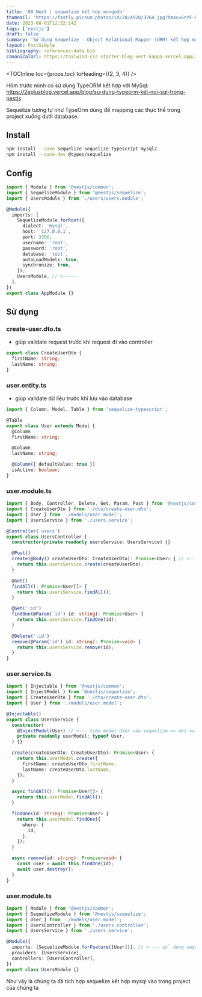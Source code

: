 ```yaml
---
title: '08 Nest | sequelize kết hợp mongodb'
thumnail: 'https://fastly.picsum.photos/id/28/4928/3264.jpg?hmac=GnYF-RnBUg44PFfU5pcw_Qs0ReOyStdnZ8MtQWJqTfA'
date: 2023-08-01T12:32:14Z
tags: ['nestjs']
draft: false
summary: 'Sử dụng Sequelize - Object Relational Mapper (ORM) kết hợp mongodb để tạo đối tượng User'
layout: PostSimple
bibliography: references-data.bib
canonicalUrl: https://tailwind-css-starter-blog-vert-kappa.vercel.app//blog/new-features-in-v1/
---
```


<TOCInline toc={props.toc} toHeading={(2, 3, 4)} />

Hôm trước mình có sử dụng TypeORM kết hợp với MySql: https://2eplusblog.vercel.app/blog/su-dung-typeorm-ket-noi-sql-trong-nestjs

Sequelize tương tự như TypeOrm dùng để mapping các thực thể trong project xuống dưới database.

## Install

```BASH
npm install --save sequelize sequelize-typescript mysql2
npm install --save-dev @types/sequelize
```

## Config

```TYPESCRIPT
import { Module } from '@nestjs/common';
import { SequelizeModule } from '@nestjs/sequelize';
import { UsersModule } from './users/users.module';

@Module({
  imports: [
    SequelizeModule.forRoot({
      dialect: 'mysql',
      host: '127.0.0.1',
      port: 3306,
      username: 'root',
      password: 'root',
      database: 'test',
      autoLoadModels: true,
      synchronize: true,
    }),
    UsersModule, // <-----
  ],
})
export class AppModule {}
```

## Sử dụng

### create-user.dto.ts

- giúp validate request trước khi request đi vào controller

```TYPESCRIPT
export class CreateUserDto {
  firstName: string;
  lastName: string;
}
```

### user.entity.ts

- giúp validate dữ liệu trước khi lưu vào database

```TYPESCRIPT
import { Column, Model, Table } from 'sequelize-typescript';

@Table
export class User extends Model {
  @Column
  firstName: string;

  @Column
  lastName: string;

  @Column({ defaultValue: true })
  isActive: boolean;
}
```

### user.module.ts

```TYPESCRIPT
import { Body, Controller, Delete, Get, Param, Post } from '@nestjs/common';
import { CreateUserDto } from './dto/create-user.dto';
import { User } from './models/user.model';
import { UsersService } from './users.service';

@Controller('users')
export class UsersController {
  constructor(private readonly usersService: UsersService) {}

  @Post()
  create(@Body() createUserDto: CreateUserDto): Promise<User> { // <---- DTO được validate chỗ này trước nè nếu chuẩn với DTO thì truyền dữ liệu vào service
    return this.usersService.create(createUserDto);
  }

  @Get()
  findAll(): Promise<User[]> {
    return this.usersService.findAll();
  }

  @Get(':id')
  findOne(@Param('id') id: string): Promise<User> {
    return this.usersService.findOne(id);
  }

  @Delete(':id')
  remove(@Param('id') id: string): Promise<void> {
    return this.usersService.remove(id);
  }
}
```

### user.service.ts

```TYPESCRIPT
import { Injectable } from '@nestjs/common';
import { InjectModel } from '@nestjs/sequelize';
import { CreateUserDto } from './dto/create-user.dto';
import { User } from './models/user.model';

@Injectable()
export class UsersService {
  constructor(
    @InjectModel(User) // <--- tiêm model User vào sequelize => mới validate được
    private readonly userModel: typeof User,
  ) {}

  create(createUserDto: CreateUserDto): Promise<User> {
    return this.userModel.create({
      firstName: createUserDto.firstName,
      lastName: createUserDto.lastName,
    });
  }

  async findAll(): Promise<User[]> {
    return this.userModel.findAll();
  }

  findOne(id: string): Promise<User> {
    return this.userModel.findOne({
      where: {
        id,
      },
    });
  }

  async remove(id: string): Promise<void> {
    const user = await this.findOne(id);
    await user.destroy();
  }
}
```

### user.module.ts

```TYPESCRIPT
import { Module } from '@nestjs/common';
import { SequelizeModule } from '@nestjs/sequelize';
import { User } from './models/user.model';
import { UsersController } from './users.controller';
import { UsersService } from './users.service';

@Module({
  imports: [SequelizeModule.forFeature([User])], // <---- sử dụng sequelize trong User instance
  providers: [UsersService],
  controllers: [UsersController],
})
export class UsersModule {}
```

Như vậy là chúng ta đã tích hợp sequelize kết hợp mysql vào trong project của chúng ta